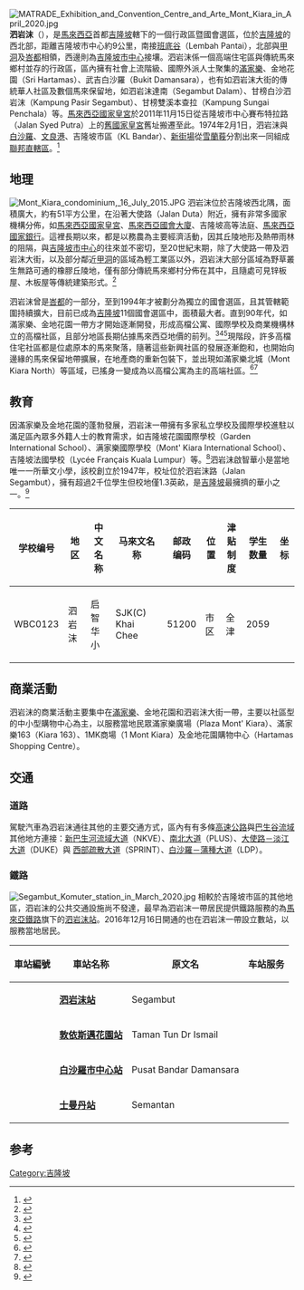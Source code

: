 {{Infobox settlement
| name                    = 泗岩沫
| official_name            = Segambut
| other_name              = 
| settlement_type         = [[聯邦直轄區|聯邦直轄區]][[吉隆坡|吉隆坡市]]的次分區
<!-- transliteration(s) -->
| translit_lang1          =其他文字
| translit_lang1_type     =[[爪夷文|爪夷文]]
| translit_lang1_info     = {{Script|Arab|سڬامبوت}} 
| translit_lang1_type1    =[[淡米尔文|淡米尔文]]
| translit_lang1_info1    ={{lang|ta|செகாம்பட்}}
<!-- images, nickname, motto -->
| image_skyline           = File:Kuala_Lumpur_Malaysia-Istana_Negara-Jalan-Duta-01.jpg
| image_caption           =位於泗岩沫的新國家皇宮
| image_flag               = Flag of Kuala Lumpur, Malaysia.svg
| flag_size                = 140px
| flag_link                  =  
| image_shield            = Seal of Kuala Lumpur.svg
| shield_size                = 100x80px
| shield_link                =  
| etymology               = 
| nickname                =
| motto                   = {{lang|ms|Bersedia Menyumbang, Bandar Raya Cemerlang}}<ref>{{cite web|url=http://www.dbkl.gov.my/index.php?option=com_content&view=article&id=122&Itemid=1009&lang=ms|title=Portal Rasmi Dewan Bandaraya Kuala Lumpur|website=www.dbkl.gov.my|accessdate=2020-05-20|archive-date=2020-05-06|archive-url=https://web.archive.org/web/20200506142950/http://www.dbkl.gov.my/index.php?option=com_content&view=article&id=122&Itemid=1009&lang=ms|dead-url=yes}}</ref><br>''{{lang|en|Ready to Contribute towards an Excellent City}}''<br />“准备为一个优秀的城市做出贡献”
<!-- maps and coordinates -->
| image_map               = 
| mapsize                 =
| map_alt                 =
| map_caption             = 
| pushpin_map             = Malaysia Kuala Lumpur#Malaysia<!-- name of a location map as per Template:Location_map -->
| pushpin_map_caption     = '''泗岩沫'''在[[吉隆坡|吉隆坡]]和[[马来西亚|马来西亚]]的位置
| pushpin_label_position  = <!-- position of the pushpin label: left, right, top, bottom, none -->
| coordinates             = {{coord|3|9|57|N|101|38|31|E|region:MY|display=inline,title}}
<!-- location -->
| subdivision_type        = [[世界政区索引|国家]]
| subdivision_name        = {{flag|马来西亚}}
| subdivision_type1       = [[马来西亚州属|联邦直辖区]]
| subdivision_name1       = {{flag|Kuala Lumpur}}
| subdivision_type2       = [[马来西亚选区列表|选区]]
| subdivision_name2       = {{pc|泗岩沫}}
<!-- established -->
| established_title       = 设立
| established_date        = 
| established_title1      = 
| established_date1       = 
| established_title2      = 
| established_date2       = 
<!-- seat, smaller parts -->
| parts_type              = [[马来西亚地方政府|地方政府]]
| parts_style             = <!-- list, coll (collapsed list), para (paragraph format) -->
| parts                   = [[吉隆坡市政局|吉隆坡市政局]]
<!-- government type, leaders -->
| leader_title            = {{tsl|en|Mayor of Kuala Lumpur|吉隆坡市长|市长}}
| leader_name             = 诺希山·阿末达兰
| leader_title1            = 秘书
| leader_name1             = 
<!-- area -->
| area_footnotes          = 
| area_total_km2          = 
| area_note               = 
<!-- population -->
| population_footnotes    =  
| population_as_of        = 
| population_total        = 
| pop_est_footnotes       = 
| pop_est_as_of           =
| population_est          = 
| population_rank         = 
| population_density_km2  = 
| population_density_metro_km2   =
| population_density_rank        =
<!-- demographics (section 1) -->
| demographics_type1      = 人口数据
| demographics1_footnotes = <ref name="total population">{{cite web|url=http://www.statistics.gov.my/portal/download_Population/files/census2010/Taburan_Penduduk_dan_Ciri-ciri_Asas_Demografi.pdf |title=2010年马来西亚人口和房屋普查：马来西亚人口分布|publisher=马来西亚国家统计局|accessdate=2012-04-19 |deadurl=yes |archiveurl=https://web.archive.org/web/20140522234002/http://www.statistics.gov.my/portal/download_Population/files/census2010/Taburan_Penduduk_dan_Ciri-ciri_Asas_Demografi.pdf |archivedate=2014-05-22|date=2010年更新}}</ref><!-- for references: use <ref> tags -->
| demographics1_title1    = 
| demographics1_info1     = 
<!-- time zone(s) -->
| timezone               =[[马来西亚标准时间|马来西亚标准时间]]
| utc_offset             = +8
<!-- postal codes, area code -->
| postal_code_type        = [[马来西亚邮政编码|邮政编码]]
| postal_code             = '''51200'''
| area_code_type          = {{tsl|en|Telephone numbers in Malaysia|马来西亚电话区号|电话区号}}
| area_code               = +6-03 22
| registration_plate_type = [[馬來西亞車輛號牌|車牌編碼]]
| registration_plate      = V或W
<!-- website, footnotes -->
| website                 = {{URL|www.dbkl.gov.my}}<!-- {{URL|example.com}} -->
| footnotes                 = 
}}
[[File:MATRADE_Exhibition_and_Convention_Centre_and_Arte_Mont_Kiara_in_April_2020.jpg|right]]
'''泗岩沫'''（{{lang-ms|Segambut}}），是[[馬來西亞|馬來西亞]]首都[[吉隆坡|吉隆坡]]轄下的一個行政區暨國會選區，位於[[吉隆坡|吉隆坡]]的西北部，距離吉隆坡市中心約9公里，南接[[班底谷|班底谷]]（Lembah Pantai），北部與[[甲洞|甲洞]]及[[峇都|峇都]]相領，西邊則為[[吉隆坡市中心|吉隆坡市中心]]接壤。泗岩沫係一個高端住宅區與傳統馬來鄉村並存的行政區，區內擁有社會上流階級、國際外派人士聚集的[[滿家樂|滿家樂]]、金地花園（Sri Hartamas）、武吉白沙羅（Bukit Damansara），也有如泗岩沫大街的傳統華人社區及數個馬來保留地，如泗岩沫達南（Segambut Dalam）、甘榜白沙泗岩沫（Kampung Pasir Segambut）、甘榜雙溪本查拉（Kampung Sungai Penchala）等。[[國家皇宮_(吉隆坡)|馬來西亞國家皇宮]]於2011年11月15日從吉隆坡市中心賽布特拉路（Jalan Syed Putra）上的[[舊國家皇宮|舊國家皇宮]]舊址搬遷至此。1974年2月1日，泗岩沫與[[白沙羅|白沙羅]]、[[文良港|文良港]]、吉隆坡市區（KL Bandar）、[[新街場|新街場]]從[[雪蘭莪|雪蘭莪]]分割出來一同組成[[聯邦直轄區|聯邦直轄區]]。<ref>{{cite web|url=http://contemporary-review.com.my/2020/02/19/1-243/|title=五一三後，吉隆坡何以成為聯邦直轄區？|date=2020-02-19|publisher=當代評論|access-date=2021-01-27|archive-date=2020-08-18|archive-url=https://web.archive.org/web/20200818140252/http://contemporary-review.com.my/2020/02/19/1-243/|dead-url=no}}</ref>

==地理==
[[File:Mont_Kiara_condominium,_16_July_2015.JPG|right]]
泗岩沫位於吉隆坡西北隅，面積廣大，約有51平方公里，在沿著大使路（Jalan Duta）附近，擁有非常多國家機構分佈，如[[國家皇宮_(吉隆坡)|馬來西亞國家皇宮]]、[[馬來西亞國會大廈|馬來西亞國會大廈]]、吉隆坡高等法庭、[[馬來西亞國家銀行|馬來西亞國家銀行]]。這裡長期以來，都是以務農為主要經濟活動，因其丘陵地形及熱帶雨林的阻隔，與[[吉隆坡市中心|吉隆坡市中心]]的往來並不密切，至20世紀末期，除了大使路一帶及泗岩沫大街，以及部分鄰近[[甲洞|甲洞]]的區域為輕工業區以外，泗岩沫大部分區域為野草叢生無路可通的橡膠丘陵地，僅有部分傳統馬來鄉村分佈在其中，且隨處可見锌板屋、木板屋等傳統建築形式。<ref>{{cite web|url=http://propertyinsight.com.my/area-focus/segambut-comes-of-age/|title=SEGAMBUT COMES OF AGE|date=2015-05-08|publisher=Property Insight|access-date=2021-01-27|archive-date=2020-02-21|archive-url=https://web.archive.org/web/20200221213829/http://propertyinsight.com.my/area-focus/segambut-comes-of-age/|dead-url=no}}</ref>

泗岩沫曾是[[峇都|峇都]]的一部分，至到1994年才被劃分為獨立的國會選區，且其管轄範圍持續擴大，目前已成為[[吉隆坡|吉隆坡]]11個國會選區中，面積最大者。直到90年代，如滿家樂、金地花園一帶方才開始逐漸開發，形成高檔公寓、國際學校及商業機構林立的高檔社區，且部分地區長期佔據馬來西亞地價的前列。<ref>{{cite web|url=https://www.theedgemarkets.com/article/cover-story-darling-mont%E2%80%99kiara|title=Cover Story: Darling Mont’Kiara|date=2015-05-08|publisher=The Edge Market|access-date=2021-01-27|archive-date=2017-12-26|archive-url=https://web.archive.org/web/20171226111641/http://www.theedgemarkets.com/article/cover-story-darling-mont%E2%80%99kiara|dead-url=no}}</ref><ref>{{cite web|url=https://www.theedgemarkets.com/article/tale-two-enclaves|title=Tale of two enclaves|date=2009-01-21|publisher=The Edge Market}}</ref><ref>{{cite web|url=https://www.nst.com.my/property/2018/11/427172/mont-kiara-extension-estates-high-end-haven|title=Mont Kiara extension: From estates to high-end haven|date=2018-11-01|publisher=New Straits Times|access-date=2021-01-27|archive-date=2018-11-04|archive-url=https://web.archive.org/web/20181104003417/https://www.nst.com.my/property/2018/11/427172/mont-kiara-extension-estates-high-end-haven|dead-url=no}}</ref>現階段，許多高檔住宅社區都是位處原本的馬來聚落，隨著這些新興社區的發展逐漸飽和，也開始向邊緣的馬來保留地帶擴展，在地產商的重新包裝下，並出現如滿家樂北城（Mont Kiara North）等區域，已搖身一變成為以高檔公寓為主的高端社區。<ref>{{cite web|url=https://www.enanyang.my/%E5%9C%B0%E4%BA%A7/%E7%94%98%E6%A6%9C%E4%BA%9A%E7%AD%94%E6%B5%B4%E7%81%AB%E9%87%8D%E7%94%9F|title=甘榜亚答浴火重生|date=2020-01-12 |publisher=南洋網}}</ref><ref>{{cite web|url=https://www.enanyang.my/%E8%B6%8B%E5%8A%BF/%E5%85%B1%E7%AE%A1%E5%85%AC%E5%AF%93%E6%B6%8C%E7%8E%B0-%E6%B3%97%E5%B2%A9%E6%B2%AB%E6%A0%BC%E5%B1%80%E6%8F%90%E5%8D%87|title=共管公寓涌现-泗岩沫格局提升|date=2020-08-15|publisher=南洋網|access-date=2021-01-27|archive-date=2021-01-31|archive-url=https://web.archive.org/web/20210131215542/https://www.enanyang.my/%E8%B6%8B%E5%8A%BF/%E5%85%B1%E7%AE%A1%E5%85%AC%E5%AF%93%E6%B6%8C%E7%8E%B0-%E6%B3%97%E5%B2%A9%E6%B2%AB%E6%A0%BC%E5%B1%80%E6%8F%90%E5%8D%87|dead-url=no}}</ref>

==教育==
因滿家樂及金地花園的蓬勃發展，泗岩沫一帶擁有多家私立學校及國際學校進駐以滿足區內眾多外籍人士的教育需求，如吉隆坡花園國際學校（Garden International School）、满家樂國際學校（Mont' Kiara International School）、吉隆坡法國學校（Lycée Français Kuala Lumpur）等。<ref>{{cite web|url=https://www.chinapress.com.my/20180104/%E5%A4%A7%E9%A6%AC%E6%9C%80%E6%98%82%E8%B2%B4%E5%9C%8B%E9%9A%9B%E5%AD%B8%E6%A0%A1-%E5%B9%BC%E5%85%92%E7%8F%AD%E8%87%B3%E4%B8%AD%E5%AD%B8-%E5%AD%B8%E8%B2%BB135%E8%90%AC/|title=大馬最昂貴國際學校|date=2018-10-04|publisher=中國報|access-date=2021-01-27|archive-date=2021-02-01|archive-url=https://web.archive.org/web/20210201025908/https://www.chinapress.com.my/20180104/%E5%A4%A7%E9%A6%AC%E6%9C%80%E6%98%82%E8%B2%B4%E5%9C%8B%E9%9A%9B%E5%AD%B8%E6%A0%A1-%E5%B9%BC%E5%85%92%E7%8F%AD%E8%87%B3%E4%B8%AD%E5%AD%B8-%E5%AD%B8%E8%B2%BB135%E8%90%AC/|dead-url=no}}</ref>泗岩沫啟智華小是當地唯一一所華文小學，該校創立於1947年，校址位於泗岩沫路（Jalan Segambut），擁有超過2千位學生但校地僅1.3英畝，是[[吉隆坡|吉隆坡]]最擁擠的華小之一。<ref>{{cite web|url=http://www.cra2ysci.com/2015/10/SJKCstory005.html|title=华小名校，成功背後的故事（完结篇）：启智华小·割地让路·挤出好成绩·窄小校园囚不住启智雄心|date=2015-10-10|publisher=新芽科學|access-date=2021-01-27|archive-date=2021-01-31|archive-url=https://web.archive.org/web/20210131132005/http://www.cra2ysci.com/2015/10/SJKCstory005.html|dead-url=no}}</ref>
{| class="wikitable sortable"
!学校编号
!地区
!中文名称
!马來文名称
!邮政<br>编码
!位置
!津贴<br>制度
!学生<br>数量
!坐标
|-
|WBC0123
|泗岩沫
|启智华小
|SJK(C) Khai Chee
|51200
|市区
|全津
|bgcolor=#AFA|2059
|{{Coord|3.1857|N|101.6700|E|name=启智}}
|}

==商業活動==
泗岩沫的商業活動主要集中在[[滿家樂|滿家樂]]、金地花園和泗岩沫大街一帶，主要以社區型的中小型購物中心為主，以服務當地民眾滿家樂廣場（Plaza Mont' Kiara）、滿家樂163（Kiara 163）、1MK商場（1 Mont Kiara）及金地花園購物中心（Hartamas Shopping Centre）。

==交通==
===道路===
駕駛汽車為泗岩沫通往其他的主要交通方式，區內有有多條[[高速公路|高速公路]]與[[巴生谷流域|巴生谷流域]]其他地方連接：{{MES-E|1}}[[新巴生河流域大道|新巴生河流域大道]]（NKVE）、{{MES-E|1}}[[南北大道|南北大道]]（PLUS）、{{MES-E|33}}[[大使路－淡江大道|大使路－淡江大道]]（DUKE）與 {{MES-E|23}}[[西部疏散大道|西部疏散大道]]（SPRINT）、{{MES-E|11}}[[白沙羅－蒲種大道|白沙羅－蒲種大道]]（LDP）。

===鐵路===
[[File:Segambut_Komuter_station_in_March_2020.jpg|right]]
相較於吉隆坡市區的其他地區，泗岩沫的公共交通設施尚不發達，最早為泗岩沫一帶居民提供鐵路服務的為[[馬來亞鐵路|馬來亞鐵路]]旗下的{{KLRT line|2}}{{KLRT color code|KA|05}}[[泗岩沫站|泗岩沫站]]。2016年12月16日開通的{{KLRT line|9}}也在泗岩沫一帶設立數站，以服務當地居民。
{|class="wikitable"
|-
!車站編號||車站名称||原文名||车站服务
|-
|{{KLRT code|KA|05}}||'''[[泗岩沫站|泗岩沫站]]'''||Segambut || {{KLRT line|2}}
|-
|{{KLRT code|KG|10}}||'''[[敦依斯邁花園站|敦依斯邁花園站]]'''||Taman Tun Dr Ismail  || {{KLRT line|9}}
|-
|{{KLRT code|KG|13}}||'''[[白沙羅市中心站|白沙羅市中心站]]'''||Pusat Bandar Damansara || {{KLRT line|9}}
|-
|{{KLRT code|KG|14}}||'''[[士曼丹站|士曼丹站]]'''||Semantan || {{KLRT line|9}}  
|}

==参考==
{{Portal|马来西亚}}
{{reflist}}
{{吉隆坡行政区划}}
[[Category:吉隆坡|Category:吉隆坡]]